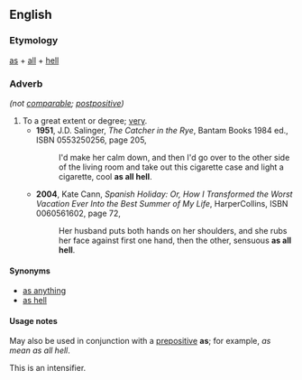 ==English==

===Etymology===
[[as]] + [[all]] + [[hell]]
===Adverb===
{{head|en|adverb}} ''(not [[comparable]]; [[postpositive]])''

# To a great extent or degree; [[very]].
#* '''1951''', J.D. Salinger, ''The Catcher in the Rye'', Bantam Books 1984 ed., ISBN 0553250256, page 205,
#*: I'd make her calm down, and then I'd go over to the other side of the living room and take out this cigarette case and light a cigarette, cool '''as all hell'''.
#* '''2004''', Kate Cann, ''Spanish Holiday: Or, How I Transformed the Worst Vacation Ever Into the Best Summer of My Life'', HarperCollins, ISBN 0060561602, page 72,
#*: Her husband puts both hands on her shoulders, and she rubs her face against first one hand, then the other, sensuous '''as all hell'''.

====Synonyms====
* [[as anything]]
* [[as hell]]
====Usage notes====
May also be used in conjunction with a [[prepositive]] '''as'''; for example, ''as mean as all hell''.

This is an intensifier.